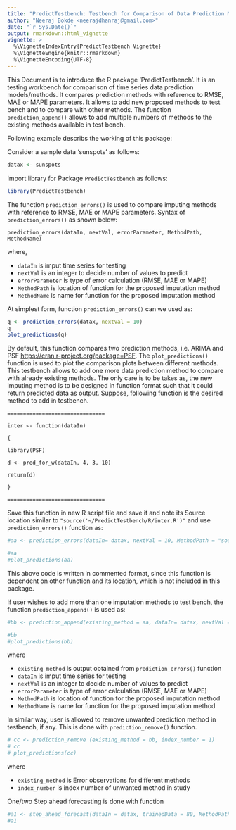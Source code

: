 ---
title: "PredictTestbench: Testbench for Comparison of Data Prediction Models"
author: "Neeraj Bokde <neerajdhanraj@gmail.com>"
date: "`r Sys.Date()`"
output: rmarkdown::html_vignette
vignette: >
  %\VignetteIndexEntry{PredictTestbench Vignette}
  %\VignetteEngine{knitr::rmarkdown}
  %\VignetteEncoding{UTF-8}
---

This Document is to introduce the R package 'PredictTestbench'. It is an testing workbench for comparison of time series data prediction models/methods. It compares prediction methods with reference to RMSE, MAE or MAPE parameters. It allows to add new proposed methods to test bench and to compare with other methods. The function `prediction_append()` allows to add multiple numbers of methods to the existing methods available in test bench.

Following example describs the working of this package:

Consider a sample data 'sunspots' as follows:
```{r}
datax <- sunspots
```

Import library for Package `PredictTestbench` as follows:
```{r}
library(PredictTestbench)
```

The function `prediction_errors()` is used to compare imputing methods with reference to RMSE, MAE or MAPE parameters. Syntax of `prediction_errors()` as shown below:

`prediction_errors(dataIn, nextVal, errorParameter, MethodPath, MethodName)`


where,

- `dataIn` is imput time series for testing
- `nextVal` is an integer to decide number of values to predict
- `errorParameter` is type of error calculation (RMSE, MAE or MAPE)
- `MethodPath` is location of function for the proposed imputation method
- `MethodName` is name for function for the proposed imputation method


At simplest form, function `prediction_errors()` can we used as:

```{r fig.width=7}
q <- prediction_errors(datax, nextVal = 10)
q
plot_predictions(q)
```

By default, this function compares two prediction methods, i.e. ARIMA and PSF <https://cran.r-project.org/package=PSF>. The `plot_predictions()` function is used to plot the comparison plots between different methods. This testbench allows to add one more data prediction method to compare with already existing methods. The only care is to be takes as, the new imputing method is to be designed in function format such that it could return predicted data as output. Suppose, following function is the desired method to add in testbench.

`===============================`

`inter <- function(dataIn)`

`{`

`  library(PSF)`

`  d <- pred_for_w(dataIn, 4, 3, 10)`

`  return(d)`

`}`

`===============================`

Save this function in new R script file and save it and note its Source location similar to `"source('~/PredictTestbench/R/inter.R')"` and use `prediction_errors()` function as:

```{r}
#aa <- prediction_errors(dataIn= datax, nextVal = 10, MethodPath = "source('~/PredictTestbench/R/inter.R')", MethodName = "Proposed_Method")

#aa
#plot_predictions(aa)
```

This above code is written in commented format, since this function is dependent on other function and its location, which is not included in this package.

If user wishes to add more than one imputation methods to test bench, the function `prediction_append()` is used as:

```{r}
#bb <- prediction_append(existing_method = aa, dataIn= datax, nextVal = 10, MethodPath = "source('~/imputeTestbench/R/PSFimpute.R')", MethodName = "PSFimpute")

#bb
#plot_predictions(bb)
```

where

- `existing_method` is output obtained from `prediction_errors()` function
- `dataIn` is imput time series for testing
- `nextVal` is an integer to decide number of values to predict
- `errorParameter` is type of error calculation (RMSE, MAE or MAPE)
- `MethodPath` is location of function for the proposed imputation method
- `MethodName` is name for function for the proposed imputation method


In similar way, user is allowed to remove unwanted prediction method in testbench, if any. This is done with `prediction_remove()` function.

```{r}
# cc <- prediction_remove (existing_method = bb, index_number = 1)
# cc
# plot_predictions(cc)
```

where

- `existing_method` is Error observations for different methods
- `index_number` is index number of unwanted method in study

One/two Step ahead forecasting is done with function
```{r}
#a1 <- step_ahead_forecast(dataIn = datax, trainedData = 80, MethodPath = "source('~/imputeTestbench/R/PSFimpute.R')", errorParameter = 3, stepSize = 1)
#a1
```
